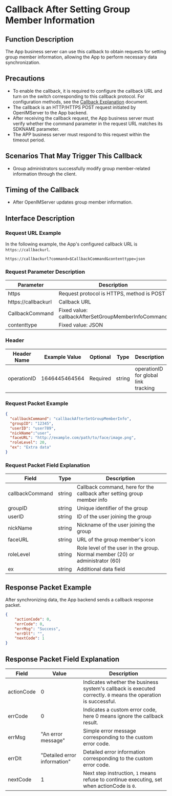 # Callback After Setting Group Member Information

## Function Description
The App business server can use this callback to obtain requests for setting group member information, allowing the App to perform necessary data synchronization.

## Precautions
- To enable the callback, it is required to configure the callback URL and turn on the switch corresponding to this callback protocol. For configuration methods, see the [Callback Explanation](../introduction) document.
- The callback is an HTTP/HTTPS POST request initiated by OpenIMServer to the App backend.
- After receiving the callback request, the App business server must verify whether the command parameter in the request URL matches its SDKNAME parameter.
- The APP business server must respond to this request within the timeout period.

## Scenarios That May Trigger This Callback
- Group administrators successfully modify group member-related information through the client.

## Timing of the Callback
- After OpenIMServer updates group member information.

## Interface Description

### Request URL Example
In the following example, the App's configured callback URL is `https://callbackurl`.
```plaintext
https://callbackurl?command=$CallbackCommand&contenttype=json
```

### Request Parameter Description

| Parameter            | Description                                           |
|----------------------|-------------------------------------------------------|
| https                | Request protocol is HTTPS, method is POST             |
| https://callbackurl  | Callback URL                                          |
| CallbackCommand      | Fixed value: callbackAfterSetGroupMemberInfoCommand   |
| contenttype          | Fixed value: JSON                                     |

### Header
| Header Name | Example Value  | Optional | Type   | Description                       |
|-------------|----------------|----------|--------|-----------------------------------|
| operationID | 1646445464564  | Required | string | operationID for global link tracking |

### Request Packet Example
```json
{
  "callbackCommand": "callbackAfterSetGroupMemberInfo",
  "groupID": "12345",
  "userID": "user789",
  "nickName":"user",
  "faceURL": "http://example.com/path/to/face/image.png",
  "roleLevel": 20,
  "ex": "Extra data"
}
```

### Request Packet Field Explanation

| Field           | Type   | Description                                        |
|-----------------|--------|----------------------------------------------------|
| callbackCommand | string | Callback command, here for the callback after setting group member info |
| groupID         | string | Unique identifier of the group                    |
| userID          | string | ID of the user joining the group                  |
| nickName        | string | Nickname of the user joining the group            |
| faceURL         | string | URL of the group member's icon                    |
| roleLevel       | string | Role level of the user in the group. Normal member (20) or administrator (60) |
| ex              | string | Additional data field                             |

## Response Packet Example
After synchronizing data, the App backend sends a callback response packet.

```json
{
    "actionCode": 0,
    "errCode": 0,
    "errMsg": "Success",
    "errDlt": "",
    "nextCode": 1
}
```

## Response Packet Field Explanation

| Field      | Value | Description                                                 |
|------------|-------|-------------------------------------------------------------|
| actionCode | 0     | Indicates whether the business system's callback is executed correctly. `0` means the operation is successful. |
| errCode    | 0     | Indicates a custom error code, here 0 means ignore the callback result. |
| errMsg     | "An error message" | Simple error message corresponding to the custom error code. |
| errDlt     | "Detailed error information" | Detailed error information corresponding to the custom error code. |
| nextCode   | 1     | Next step instruction, `1` means refuse to continue executing, set when actionCode is `0`. |